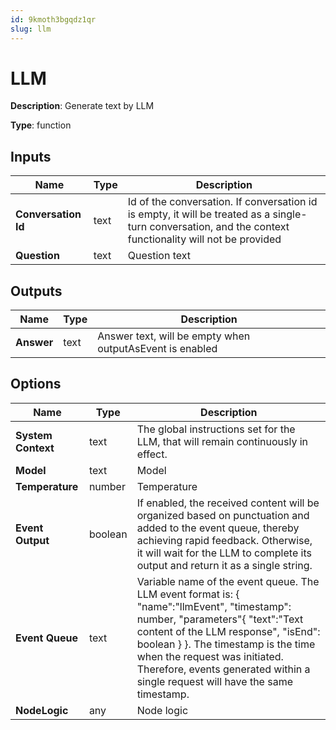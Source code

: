 ```yaml
---
id: 9kmoth3bgqdz1qr
slug: llm
---
```


# LLM

**Description**: Generate text by LLM

**Type**: function

## Inputs

| Name | Type | Description |
| --- | --- | --- |
| **Conversation Id** | text | Id of the conversation. If conversation id is empty, it will be treated as a single-turn conversation, and the context functionality will not be provided |
| **Question** | text | Question text |
## Outputs

| Name | Type | Description |
| --- | --- | --- |
| **Answer** | text | Answer text, will be empty when outputAsEvent is enabled |
## Options

| Name | Type | Description |
| --- | --- | --- |
| **System Context** | text | The global instructions set for the LLM, that will remain continuously in effect. |
| **Model** | text | Model |
| **Temperature** | number | Temperature |
| **Event Output** | boolean | If enabled, the received content will be organized based on punctuation and added to the event queue, thereby achieving rapid feedback. Otherwise, it will wait for the LLM to complete its output and return it as a single string. |
| **Event Queue** | text | Variable name of the event queue. The LLM event format is:  &#123; "name":"llmEvent", "timestamp": number, "parameters"&#123; "text":"Text content of the LLM response", "isEnd": boolean &#125; &#125;. The timestamp is the time when the request was initiated. Therefore, events generated within a single request will have the same timestamp. |
| **NodeLogic** | any | Node logic |
